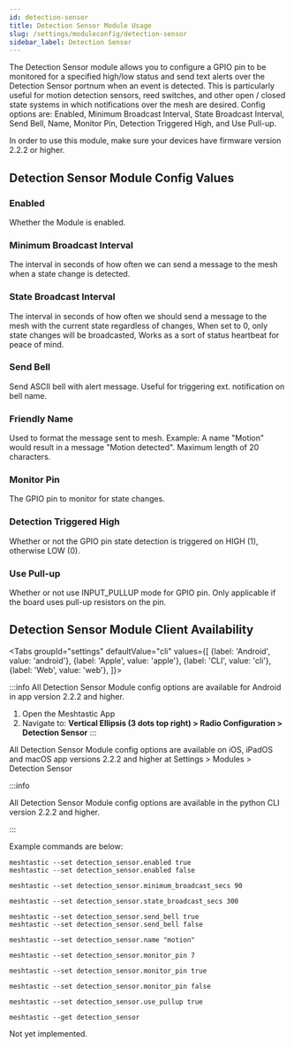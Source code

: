 ```yaml
---
id: detection-sensor
title: Detection Sensor Module Usage
slug: /settings/moduleconfig/detection-sensor
sidebar_label: Detection Sensor
---
```



The Detection Sensor module allows you to configure a GPIO pin to be monitored for a specified high/low status and send text alerts over the  Detection Sensor portnum when an event is detected. This is particularly useful for motion detection sensors, reed switches, and other open / closed state systems in which notifications over the mesh are desired.  Config options are: Enabled, Minimum Broadcast Interval, State Broadcast Interval, Send Bell, Name, Monitor Pin, Detection Triggered High, and Use Pull-up.

In order to use this module, make sure your devices have firmware version 2.2.2 or higher.

## Detection Sensor Module Config Values

### Enabled

Whether the Module is enabled.

### Minimum Broadcast Interval

The interval in seconds of how often we can send a message to the mesh when a state change is detected.

### State Broadcast Interval

The interval in seconds of how often we should send a message to the mesh with the current state regardless of changes, When set to 0, only state changes will be broadcasted, Works as a sort of status heartbeat for peace of mind.

###  Send Bell

Send ASCII bell with alert message. Useful for triggering ext. notification on bell
name.

### Friendly Name

Used to format the message sent to mesh. Example: A name "Motion" would result in a message "Motion detected". Maximum length of 20 characters.

### Monitor Pin

The GPIO pin to monitor for state changes.

### Detection Triggered High

Whether or not the GPIO pin state detection is triggered on HIGH (1), otherwise LOW (0).

### Use Pull-up

Whether or not use INPUT_PULLUP mode for GPIO pin. Only applicable if the board uses pull-up resistors on the pin.

## Detection Sensor Module Client Availability

<Tabs
groupId="settings"
defaultValue="cli"
values={[
{label: 'Android', value: 'android'},
{label: 'Apple', value: 'apple'},
{label: 'CLI', value: 'cli'},
{label: 'Web', value: 'web'},
]}>
<TabItem value="android">


:::info
All Detection Sensor Module config options are available for Android in app version 2.2.2 and higher.

1. Open the Meshtastic App
2. Navigate to: **Vertical Ellipsis (3 dots top right) > Radio Configuration > Detection Sensor**
:::

</TabItem>
<TabItem value="apple">

All Detection Sensor Module config options are available on iOS, iPadOS and macOS app versions 2.2.2 and higher at Settings > Modules > Detection Sensor

</TabItem>
<TabItem value="cli">

:::info

All Detection Sensor Module config options are available in the python CLI version 2.2.2 and higher.

:::

Example commands are below:

```shell title="Enable/Disable the Detection Sensor Module"
meshtastic --set detection_sensor.enabled true
meshtastic --set detection_sensor.enabled false
```

```shell title="Set the Minimum Broadcast Interval to 90 seconds"
meshtastic --set detection_sensor.minimum_broadcast_secs 90
```

```shell title="Set the State Broadcast Interval to 5 minutes"
meshtastic --set detection_sensor.state_broadcast_secs 300
```

```shell title="Enable/Disable Send Bell"
meshtastic --set detection_sensor.send_bell true
meshtastic --set detection_sensor.send_bell false
```

```shell title="Set the friendly name to 'motion'"
meshtastic --set detection_sensor.name "motion"
```

```shell title="Set the Monitor Pin to 7"
meshtastic --set detection_sensor.monitor_pin 7
```

```shell title="Enable Notifications when the Monitor Pin goes HIGH"
meshtastic --set detection_sensor.monitor_pin true
```

```shell title="Enable Notifications when the Monitor Pin goes LOW"
meshtastic --set detection_sensor.monitor_pin false
```

```shell title="Enable the use INPUT_PULLUP mode"
meshtastic --set detection_sensor.use_pullup true
```

```shell title="Get the Detection Sensor Module Configuration"
meshtastic --get detection_sensor
```
</TabItem>
<TabItem value="web">

Not yet implemented.

</TabItem>
</Tabs>